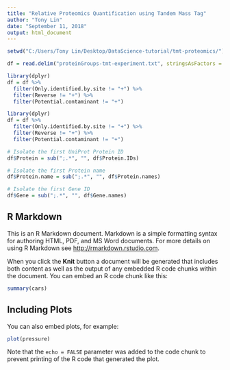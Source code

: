 ```yaml
---
title: "Relative Proteomics Quantification using Tandem Mass Tag"
author: "Tony Lin"
date: "September 11, 2018"
output: html_document
---
```


```r
setwd("C:/Users/Tony Lin/Desktop/DataScience-tutorial/tmt-proteomics/")
```


```r
df = read.delim("proteinGroups-tmt-experiment.txt", stringsAsFactors = F)
```

```r
library(dplyr)
df = df %>%
  filter(Only.identified.by.site != "+") %>%
  filter(Reverse != "+") %>%
  filter(Potential.contaminant != "+")
```

```r
library(dplyr)
df = df %>%
  filter(Only.identified.by.site != "+") %>%
  filter(Reverse != "+") %>%
  filter(Potential.contaminant != "+")
```


```r
# Isolate the first UniProt Protein ID
df$Protein = sub(";.*", "", df$Protein.IDs)

# Isolate the first Protein name
df$Protein.name = sub(";.*", "", df$Protein.names)

# Isolate the first Gene ID
df$Gene = sub(";.*", "", df$Gene.names)
```

## R Markdown

This is an R Markdown document. Markdown is a simple formatting syntax for authoring HTML, PDF, and MS Word documents. For more details on using R Markdown see <http://rmarkdown.rstudio.com>.

When you click the **Knit** button a document will be generated that includes both content as well as the output of any embedded R code chunks within the document. You can embed an R code chunk like this:

```r
summary(cars)
```

## Including Plots

You can also embed plots, for example:

```r
plot(pressure)
```

Note that the `echo = FALSE` parameter was added to the code chunk to prevent printing of the R code that generated the plot.
